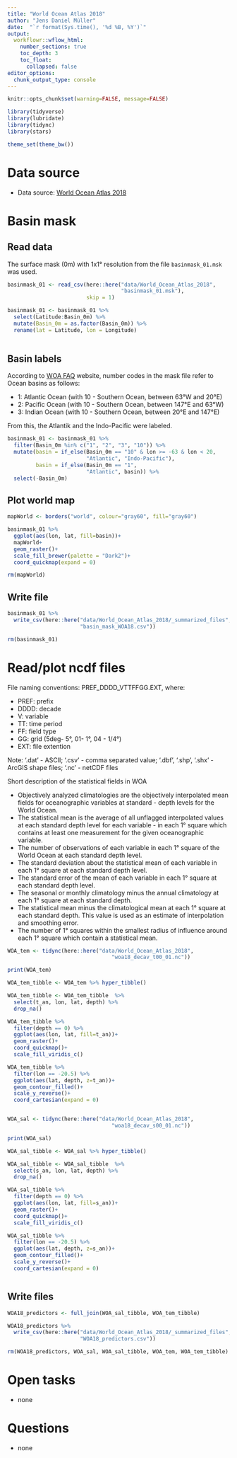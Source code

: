 ```yaml
---
title: "World Ocean Atlas 2018"
author: "Jens Daniel Müller"
date:  "`r format(Sys.time(), '%d %B, %Y')`"
output: 
  workflowr::wflow_html:
    number_sections: true
    toc_depth: 3
    toc_float:
      collapsed: false
editor_options:
  chunk_output_type: console
---
```


```r
knitr::opts_chunk$set(warning=FALSE, message=FALSE)
```

```r
library(tidyverse)
library(lubridate)
library(tidync)
library(stars)
```


```r
theme_set(theme_bw())
```

# Data source
- Data source: [World Ocean Atlas 2018](https://www.nodc.noaa.gov/OC5/woa18/woa18data.html)

# Basin mask

## Read data

The surface mask (0m) with 1x1° resolution from the file `basinmask_01.msk` was used.

```r

basinmask_01 <- read_csv(here::here("data/World_Ocean_Atlas_2018",
                                    "basinmask_01.msk"),
                         skip = 1)

basinmask_01 <- basinmask_01 %>% 
  select(Latitude:Basin_0m) %>% 
  mutate(Basin_0m = as.factor(Basin_0m)) %>% 
  rename(lat = Latitude, lon = Longitude)
  
```

## Basin labels

According to [WOA FAQ](https://www.nodc.noaa.gov/OC5/WOD/wod-woa-faqs.html) website, number codes in the mask file refer to Ocean basins as follows:  

- 1: Atlantic Ocean (with 10 - Southern Ocean, between 63°W and 20°E)
- 2: Pacific Ocean (with 10 - Southern Ocean, between 147°E and 63°W)
- 3: Indian Ocean (with 10 - Southern Ocean, between 20°E and 147°E)

From this, the Atlantik and the Indo-Pacific were labeled.

```r

basinmask_01 <- basinmask_01 %>% 
  filter(Basin_0m %in% c("1", "2", "3", "10")) %>% 
  mutate(basin = if_else(Basin_0m == "10" & lon >= -63 & lon < 20,
                         "Atlantic", "Indo-Pacific"),
         basin = if_else(Basin_0m == "1",
                         "Atlantic", basin)) %>% 
  select(-Basin_0m)

```

## Plot world map

```r

mapWorld <- borders("world", colour="gray60", fill="gray60")

basinmask_01 %>% 
  ggplot(aes(lon, lat, fill=basin))+
  mapWorld+
  geom_raster()+
  scale_fill_brewer(palette = "Dark2")+
  coord_quickmap(expand = 0)

rm(mapWorld)

```

## Write file

```r

basinmask_01 %>% 
  write_csv(here::here("data/World_Ocean_Atlas_2018/_summarized_files",
                       "basin_mask_WOA18.csv"))

rm(basinmask_01)

```


# Read/plot ncdf files

File naming conventions: PREF_DDDD_VTTFFGG.EXT, where:

- PREF: prefix
- DDDD: decade
- V: variable
- TT: time period
- FF: field type
- GG: grid (5deg- 5°, 01- 1°, 04 - 1/4°)
- EXT: file extention

Note: '.dat' - ASCII; '.csv' - comma separated value; '.dbf', '.shp', '.shx' - ArcGIS shape files; '.nc' - netCDF files


Short description of the statistical fields in WOA

- Objectively analyzed climatologies are the objectively interpolated mean fields for oceanographic variables at standard - depth levels for the World Ocean.
- The statistical mean is the average of all unflagged interpolated values at each standard depth level for each variable - in each 1° square which contains at least one measurement for the given oceanographic variable.
- The number of observations of each variable in each 1° square of the World Ocean at each standard depth level.
- The standard deviation about the statistical mean of each variable in each 1° square at each standard depth level.
- The standard error of the mean of each variable in each 1° square at each standard depth level.
- The seasonal or monthly climatology minus the annual climatology at each 1° square at each standard depth.
- The statistical mean minus the climatological mean at each 1° square at each standard depth. This value is used as an estimate of interpolation and smoothing error.
- The number of 1° squares within the smallest radius of influence around each 1° square which contain a statistical mean.




```r

WOA_tem <- tidync(here::here("data/World_Ocean_Atlas_2018",
                                 "woa18_decav_t00_01.nc"))

print(WOA_tem)

WOA_tem_tibble <- WOA_tem %>% hyper_tibble()

WOA_tem_tibble <- WOA_tem_tibble  %>% 
  select(t_an, lon, lat, depth) %>% 
  drop_na()

WOA_tem_tibble %>% 
  filter(depth == 0) %>% 
  ggplot(aes(lon, lat, fill=t_an))+
  geom_raster()+
  coord_quickmap()+
  scale_fill_viridis_c()

WOA_tem_tibble %>% 
  filter(lon == -20.5) %>% 
  ggplot(aes(lat, depth, z=t_an))+
  geom_contour_filled()+
  scale_y_reverse()+
  coord_cartesian(expand = 0)


WOA_sal <- tidync(here::here("data/World_Ocean_Atlas_2018",
                                 "woa18_decav_s00_01.nc"))

print(WOA_sal)

WOA_sal_tibble <- WOA_sal %>% hyper_tibble()

WOA_sal_tibble <- WOA_sal_tibble  %>% 
  select(s_an, lon, lat, depth) %>% 
  drop_na()

WOA_sal_tibble %>% 
  filter(depth == 0) %>% 
  ggplot(aes(lon, lat, fill=s_an))+
  geom_raster()+
  coord_quickmap()+
  scale_fill_viridis_c()

WOA_sal_tibble %>% 
  filter(lon == -20.5) %>% 
  ggplot(aes(lat, depth, z=s_an))+
  geom_contour_filled()+
  scale_y_reverse()+
  coord_cartesian(expand = 0)



```

## Write files

```r

WOA18_predictors <- full_join(WOA_sal_tibble, WOA_tem_tibble)

WOA18_predictors %>% 
  write_csv(here::here("data/World_Ocean_Atlas_2018/_summarized_files",
                       "WOA18_predictors.csv"))

rm(WOA18_predictors, WOA_sal, WOA_sal_tibble, WOA_tem, WOA_tem_tibble)

```



# Open tasks

- none

# Questions

- none
